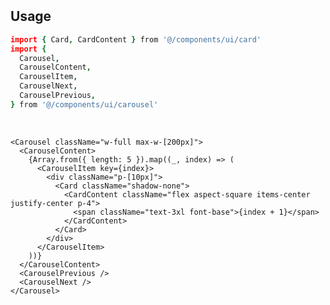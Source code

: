 ```coffeescript file=<rootDir>/src/components/ui/carousel.tsx title="components/ui/carousel.tsx"
```

<br />

## Usage

```coffeescript
import { Card, CardContent } from '@/components/ui/card'
import {
  Carousel,
  CarouselContent,
  CarouselItem,
  CarouselNext,
  CarouselPrevious,
} from '@/components/ui/carousel'
```

<br />

```tsx
<Carousel className="w-full max-w-[200px]">
  <CarouselContent>
    {Array.from({ length: 5 }).map((_, index) => (
      <CarouselItem key={index}>
        <div className="p-[10px]">
          <Card className="shadow-none">
            <CardContent className="flex aspect-square items-center justify-center p-4">
              <span className="text-3xl font-base">{index + 1}</span>
            </CardContent>
          </Card>
        </div>
      </CarouselItem>
    ))}
  </CarouselContent>
  <CarouselPrevious />
  <CarouselNext />
</Carousel>
```